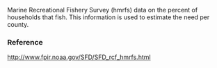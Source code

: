 Marine Recreational Fishery Survey (hmrfs) data on the percent of households that fish. This information is used to estimate the need per county.

### Reference

[http://www.fpir.noaa.gov/SFD/SFD_rcf_hmrfs.html](http://www.fpir.noaa.gov/SFD/SFD_rcf_hmrfs.html)
